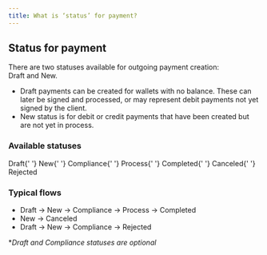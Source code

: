 ```yaml
---
title: What is ‘status’ for payment?
---
```



## Status for payment

There are two statuses available for outgoing payment creation:  
<Badge variant="secondary">Draft</Badge> and <Badge variant="secondary">New</Badge>.

- <Badge variant="secondary">Draft</Badge> payments can be created for wallets with no balance. These can later be signed and processed, or may represent debit payments not yet signed by the client.  
- <Badge variant="secondary">New</Badge> status is for debit or credit payments that have been created but are not yet in process.

### Available statuses

<Badge variant="secondary">Draft</Badge>{' '}
<Badge variant="blue">New</Badge>{' '}
<Badge variant="orange">Compliance</Badge>{' '}
<Badge variant="indigo">Process</Badge>{' '}
<Badge variant="green">Completed</Badge>{' '}
<Badge variant="default">Canceled</Badge>{' '}
<Badge variant="destructive">Rejected</Badge>

### Typical flows

- <Badge variant="secondary">Draft</Badge> → <Badge variant="blue">New</Badge> → <Badge variant="orange">Compliance</Badge> → <Badge variant="indigo">Process</Badge> → <Badge variant="green">Completed</Badge>  
- <Badge variant="blue">New</Badge> → <Badge variant="default">Canceled</Badge>  
- <Badge variant="secondary">Draft</Badge> → <Badge variant="blue">New</Badge> → <Badge variant="orange">Compliance</Badge> → <Badge variant="destructive">Rejected</Badge>

\*<i>Draft and Compliance statuses are optional</i>


